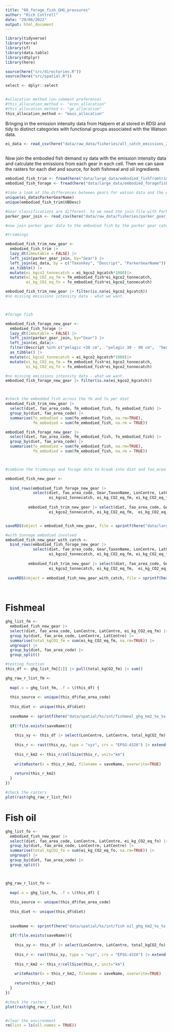 ```yaml
---
title: "08_forage_fish_GHG_pressures"
author: "Rich Cottrell"
date: "29/06/2022"
output: html_document
---
```


```r
library(tidyverse)
library(terra)
library(sf)
library(data.table)
library(dtplyr)
library(here)

source(here("src/directories.R"))
source(here("src/spatial.R"))

select <- dplyr::select


#allocation method (un-comment preference)
#this_allocation_method <- "econ_allocation"
#this_allocation_method <- "ge_allocation"
this_allocation_method <- "mass_allocation"

```

Bringing in the emission intensity data from Halpern et al stored in RDSI and tidy to distinct categories with functional groups associated with the Watson data.
```r

ei_data <- read_csv(here("data/raw_data/fisheries/all_catch_emissions_2017.csv")) 
 

```

Now join the embodied fish demand xy data with the emission intensity data and calculate the emissions from each gear in each cell. Then we can save the rasters for each diet and source, for both fishmeal and oil ingredients

```r
embodied_fish_trim <- fread(here("data/large_data/embodied_fishfromtrimmings_per_cell.csv"))
embodied_fish_forage <- fread(here("data/large_data/embodied_foragefish_per_cell.csv"))

#take a look at the differences between gears for watson data and the ei data 
unique(ei_data$ParkerGearName)
unique(embodied_fish_trim$VBDesc)

#Gear classifications are different. So we need the join file with Parker Data created in Halpern et al food systems project
parker_gear_join <- read_csv(here("data/raw_data/fisheries/parker_gear_join.csv"))

#now join parker gear data to the embodied fish by the parker gear categories, species and description from watson. Adjust the emissions intensities to reflect per tonne pressures

#trimmings

embodied_fish_trim_new_gear <- 
  embodied_fish_trim |> 
  lazy_dt(immutable = FALSE) |> 
  left_join(parker_gear_join, by="Gear") |> 
  left_join(ei_data, by = c("Taxonkey", "Descript", "ParkerGearName")) |> 
  as_tibble() |>
  mutate(ei_kgco2_tonnecatch = ei_kgco2_kgcatch*1000)|> 
  mutate(ei_kg_CO2_eq_fm = fm_embodied_fish*ei_kgco2_tonnecatch,
         ei_kg_CO2_eq_fo = fo_embodied_fish*ei_kgco2_tonnecatch)

embodied_fish_trim_new_gear |> filter(is.na(ei_kgco2_kgcatch))
#no missing emissions intensity data - what we want.



#forage fish

embodied_fish_forage_new_gear <- 
  embodied_fish_forage |> 
  lazy_dt(immutable = FALSE) |> 
  left_join(parker_gear_join, by="Gear") |> 
  left_join(ei_data|> 
  filter(Descript %in% c("pelagic <30 cm",  "pelagic 30 - 90 cm",  "benthopelagic 30 - 90 cm", "bathypelagic <30 cm" , "bathypelagic 30 - 90 cm", "krill" )), by = c("Taxonkey", "Descript", "ParkerGearName")) |> #limit the description to these for render fisheries
  as_tibble() |>
  mutate(ei_kgco2_tonnecatch = ei_kgco2_kgcatch*1000)|> 
  mutate(ei_kg_CO2_eq_fm = fm_embodied_fish*ei_kgco2_tonnecatch,
         ei_kg_CO2_eq_fo = fo_embodied_fish*ei_kgco2_tonnecatch)

#no missing emissions intensity data - what we want.
embodied_fish_forage_new_gear |> filter(is.na(ei_kgco2_kgcatch))



#check the embedded fish across the fm and fo per diet
embodied_fish_trim_new_gear |> 
  select(diet, fao_area_code, fm_embodied_fish, fo_embodied_fish) |> 
  group_by(diet, fao_area_code) |> 
  summarise(fo_embodied = sum(fo_embodied_fish, na.rm=TRUE),
            fm_embodied = sum(fm_embodied_fish, na.rm = TRUE))

embodied_fish_forage_new_gear |> 
  select(diet, fao_area_code, fm_embodied_fish, fo_embodied_fish) |> 
  group_by(diet, fao_area_code) |> 
  summarise(fo_embodied = sum(fo_embodied_fish, na.rm=TRUE),
            fm_embodied = sum(fm_embodied_fish, na.rm = TRUE))



#combine the trimmings and forage data to break into diet and fao_area later

embodied_fish_new_gear <- 
  
  bind_rows(embodied_fish_forage_new_gear |> 
            select(diet, fao_area_code, Gear,TaxonName, LonCentre, LatCentre, VBDesc, 
                   ei_kgco2_tonnecatch, ei_kg_CO2_eq_fm, ei_kg_CO2_eq_fo),
          
          embodied_fish_trim_new_gear |> select(diet, fao_area_code, Gear, TaxonName, LonCentre, LatCentre, VBDesc, 
                   ei_kgco2_tonnecatch, ei_kg_CO2_eq_fm,  ei_kg_CO2_eq_fo))


saveRDS(object = embodied_fish_new_gear, file = sprintf(here("data/large_data/embodied_fish_ghgs_%s.rds"), this_allocation_method))

#with tonnage embodied involved
embodied_fish_new_gear_with_catch <- 
  bind_rows(embodied_fish_forage_new_gear |> 
            select(diet, fao_area_code, Gear,TaxonName, LonCentre, LatCentre, VBDesc, fm_embodied_fish, fo_embodied_fish,
                   ei_kgco2_tonnecatch, ei_kg_CO2_eq_fm, ei_kg_CO2_eq_fo),
          
          embodied_fish_trim_new_gear |> select(diet, fao_area_code, Gear, TaxonName, LonCentre, LatCentre, VBDesc, fm_embodied_fish, fo_embodied_fish,
                   ei_kgco2_tonnecatch, ei_kg_CO2_eq_fm,  ei_kg_CO2_eq_fo))
 
 saveRDS(object = embodied_fish_new_gear_with_catch, file = sprintf(here("data/large_data/embodied_fish_ghgs_with_embodied_fish_%s.rds"), this_allocation_method))

 


```




# Fishmeal
```r

ghg_list_fm <- 
  embodied_fish_new_gear |> 
  select(diet, fao_area_code, LonCentre, LatCentre, ei_kg_CO2_eq_fm) |> 
  group_by(diet, fao_area_code, LonCentre, LatCentre) |> 
  summarise(total_kgCO2_fm = sum(ei_kg_CO2_eq_fm, na.rm=TRUE)) |> 
  ungroup() |>
  group_by(diet, fao_area_code) |> 
  group_split()

#testing function
this_df <- ghg_list_fm[[1]] |> pull(total_kgCO2_fm) |> sum()

ghg_raw_r_list_fm <- 
  
  map(.x = ghg_list_fm, .f = \(this_df) {
  
  this_source <- unique(this_df$fao_area_code)
  
  this_diet <- unique(this_df$diet)
  
  saveName <- sprintf(here("data/spatial/%s/int/fishmeal_ghg_km2_%s_%s.tif"), this_diet, this_allocation_method, this_source)
  
  if(!file.exists(saveName)){
    
    this_xy <- this_df |> select(LonCentre, LatCentre, total_kgCO2_fm)
    
    this_r <- rast(this_xy, type = "xyz", crs = "EPSG:4326") |> extend(ext(rast(res=0.5)))
    
    this_r_km2 <- this_r/cellSize(this_r, unit="km")
    
    writeRaster(x = this_r_km2, filename = saveName, overwrite=TRUE)
    
    return(this_r_km2)
  }
})

#check the rasters
plot(rast(ghg_raw_r_list_fm))

```

# Fish oil

```r

ghg_list_fo <- 
  embodied_fish_new_gear |> 
  select(diet, fao_area_code, LonCentre, LatCentre, ei_kg_CO2_eq_fo) |> 
  group_by(diet, fao_area_code, LonCentre, LatCentre) |> 
  summarise(total_kgCO2_fo = sum(ei_kg_CO2_eq_fo, na.rm=TRUE)) |> 
  ungroup() |> 
  group_by(diet, fao_area_code) |> 
  group_split()



ghg_raw_r_list_fo <- 
  
  map(.x = ghg_list_fo, .f = \(this_df) {
  
  this_source <- unique(this_df$fao_area_code)
  
  this_diet <- unique(this_df$diet)
  
  
  saveName <- sprintf(here("data/spatial/%s/int/fish oil_ghg_km2_%s_%s.tif"), this_diet, this_allocation_method, this_source)
  
  if(!file.exists(saveName)){
    
    this_xy <- this_df |> select(LonCentre, LatCentre, total_kgCO2_fo)
    
    this_r <- rast(this_xy, type = "xyz", crs = "EPSG:4326") |> extend(ext(rast(res=0.5)))
    
    this_r_km2 <- this_r/cellSize(this_r, unit="km")
    
    writeRaster(x = this_r_km2, filename = saveName, overwrite=TRUE)
    
    return(this_r_km2)
  }
})

#check the rasters
plot(rast(ghg_raw_r_list_fo))


#clear the environment
rm(list = ls(all.names = TRUE))

```

